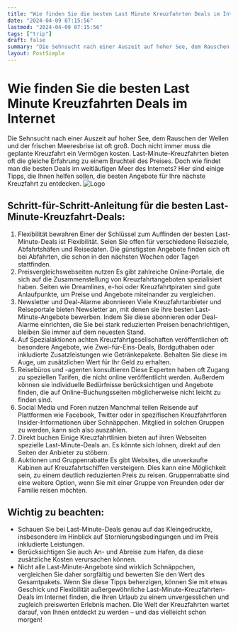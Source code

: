 ```yaml
---
title: "Wie finden Sie die besten Last Minute Kreuzfahrten Deals im Internet"
date: "2024-04-09 07:15:56"
lastmod: "2024-04-09 07:15:56"
tags: ["trip"]
draft: false
summary: "Die Sehnsucht nach einer Auszeit auf hoher See, dem Rauschen der Wellen und der frischen Meeresbrise ist oft groß. Doch nicht immer muss die geplante Kreuzfahrt ein Vermögen kosten. Last-Minute-Kreuzfahrten bieten oft die gleiche Erfahrung zu einem Bruchteil des Preises. Doch wie findet man die besten Deals im weitläufigen Meer des Internets? Hier sind einige Tipps, die Ihnen helfen sollen, die besten Angebote für Ihre nächste Kreuzfahrt zu entdecken."
layout: PostSimple
---
```

# Wie finden Sie die besten Last Minute Kreuzfahrten Deals im Internet
Die Sehnsucht nach einer Auszeit auf hoher See, dem Rauschen der Wellen und der frischen Meeresbrise ist oft groß. Doch nicht immer muss die geplante Kreuzfahrt ein Vermögen kosten. Last-Minute-Kreuzfahrten bieten oft die gleiche Erfahrung zu einem Bruchteil des Preises. Doch wie findet man die besten Deals im weitläufigen Meer des Internets? Hier sind einige Tipps, die Ihnen helfen sollen, die besten Angebote für Ihre nächste Kreuzfahrt zu entdecken.
<img alt="Logo" class="lazyImg" data-src="https://cdn.seniorsselection.com/upload-logo/Kreuzfahrt-Cruise-3.webp" src="/statics/image/loading.webp"/>
## Schritt-für-Schritt-Anleitung für die besten Last-Minute-Kreuzfahrt-Deals:
1. Flexibilität bewahren
Einer der Schlüssel zum Auffinden der besten Last-Minute-Deals ist Flexibilität. Seien Sie offen für verschiedene Reiseziele, Abfahrtshäfen und Reisedaten. Die günstigsten Angebote finden sich oft bei Abfahrten, die schon in den nächsten Wochen oder Tagen stattfinden.
2. Preisvergleichswebseiten nutzen
Es gibt zahlreiche Online-Portale, die sich auf die Zusammenstellung von Kreuzfahrtangeboten spezialisiert haben. Seiten wie Dreamlines, e-hoi oder Kreuzfahrtpiraten sind gute Anlaufpunkte, um Preise und Angebote miteinander zu vergleichen.
3. Newsletter und Deal-Alarme abonnieren
Viele Kreuzfahrtanbieter und Reiseportale bieten Newsletter an, mit denen sie ihre besten Last-Minute-Angebote bewerben. Indem Sie diese abonnieren oder Deal-Alarme einrichten, die Sie bei stark reduzierten Preisen benachrichtigen, bleiben Sie immer auf dem neuesten Stand.
4. Auf Spezialaktionen achten
Kreuzfahrtgesellschaften veröffentlichen oft besondere Angebote, wie Zwei-für-Eins-Deals, Bordguthaben oder inkludierte Zusatzleistungen wie Getränkepakete. Behalten Sie diese im Auge, um zusätzlichen Wert für Ihr Geld zu erhalten.
5. Reisebüros und -agenten konsultieren
Diese Experten haben oft Zugang zu speziellen Tarifen, die nicht online veröffentlicht werden. Außerdem können sie individuelle Bedürfnisse berücksichtigen und Angebote finden, die auf Online-Buchungsseiten möglicherweise nicht leicht zu finden sind.
6. Social Media und Foren nutzen
Manchmal teilen Reisende auf Plattformen wie Facebook, Twitter oder in spezifischen Kreuzfahrtforen Insider-Informationen über Schnäppchen. Mitglied in solchen Gruppen zu werden, kann sich also auszahlen.
7. Direkt buchen
Einige Kreuzfahrtlinien bieten auf ihren Webseiten spezielle Last-Minute-Deals an. Es könnte sich lohnen, direkt auf den Seiten der Anbieter zu stöbern.
8. Auktionen und Gruppenrabatte
Es gibt Websites, die unverkaufte Kabinen auf Kreuzfahrtschiffen versteigern. Dies kann eine Möglichkeit sein, zu einem deutlich reduzierten Preis zu reisen. Gruppenrabatte sind eine weitere Option, wenn Sie mit einer Gruppe von Freunden oder der Familie reisen möchten.
## Wichtig zu beachten:
- Schauen Sie bei Last-Minute-Deals genau auf das Kleingedruckte, insbesondere im Hinblick auf Stornierungsbedingungen und im Preis inkludierte Leistungen.
- Berücksichtigen Sie auch An- und Abreise zum Hafen, da diese zusätzliche Kosten verursachen können.
- Nicht alle Last-Minute-Angebote sind wirklich Schnäppchen, vergleichen Sie daher sorgfältig und bewerten Sie den Wert des Gesamtpakets.
Wenn Sie diese Tipps beherzigen, können Sie mit etwas Geschick und Flexibilität außergewöhnliche Last-Minute-Kreuzfahrten-Deals im Internet finden, die Ihren Urlaub zu einem unvergesslichen und zugleich preiswerten Erlebnis machen. Die Welt der Kreuzfahrten wartet darauf, von Ihnen entdeckt zu werden – und das vielleicht schon morgen!
        
